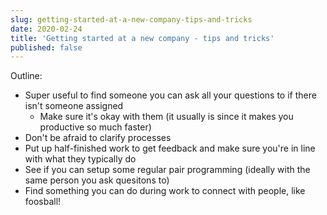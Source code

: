 ```yaml
---
slug: getting-started-at-a-new-company-tips-and-tricks
date: 2020-02-24
title: 'Getting started at a new company - tips and tricks'
published: false
---
```


Outline:

- Super useful to find someone you can ask all your questions to if there isn't
  someone assigned
  - Make sure it's okay with them (it usually is since it makes you productive
    so much faster)
- Don't be afraid to clarify processes
- Put up half-finished work to get feedback and make sure you're in line with
  what they typically do
- See if you can setup some regular pair programming (ideally with the same
  person you ask quesitons to)
- Find something you can do during work to connect with people, like foosball!
